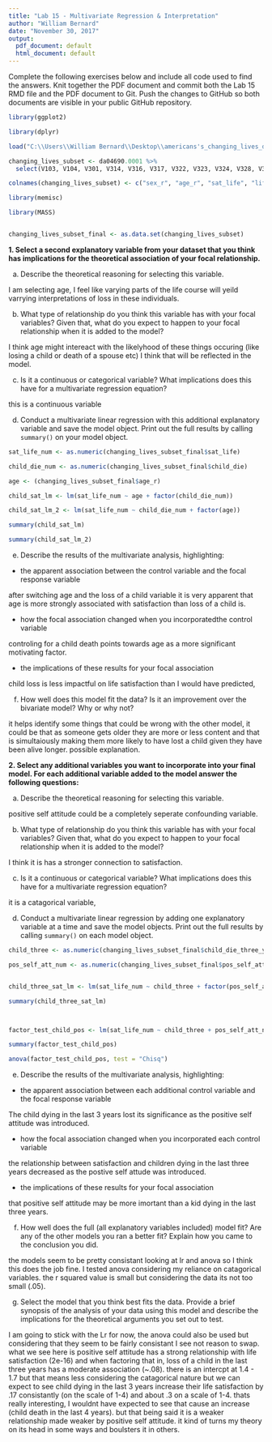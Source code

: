 ```yaml
---
title: "Lab 15 - Multivariate Regression & Interpretation"
author: "William Bernard"
date: "November 30, 2017"
output:
  pdf_document: default
  html_document: default
---
```


Complete the following exercises below and include all code used to find the answers. Knit together the PDF document and commit both the Lab 15 RMD file and the PDF document to Git. Push the changes to GitHub so both documents are visible in your public GitHub repository.

```r
library(ggplot2)

library(dplyr)

load("C:\\Users\\William Bernard\\Desktop\\americans's_changing_lives_data_set\\ICPSR_04690\\DS0001\\04690-0001-Data.rda")

changing_lives_subset <- da04690.0001 %>% 
  select(V103, V104, V301, V314, V316, V317, V322, V323, V324, V328, V329, V330, V331, V332, V401, V416, V419, V420, V425, V429, V440, V441, V445, V446, V534, V613, V701, V706, V709, V710, V711, V732, V735, V934,V1002, V1006, V1007, V1009, V1010, V1022, V1501, V1504, V1505, V1508, V1520, V1524, V1601, V1602, V1603, V1605, V1609, V1619, V2024, V2027, V2029, V2033, V2200, V2308, V2309, V2310)

colnames(changing_lives_subset) <- c("sex_r", "age_r", "sat_life", "life_could_happier", "look_back_sat", "no_change_life", "sat_home", "sat_neighborhood", "safe_attack", "pos_self_att", "think_am_good", "feel_am_failure", "can_do_any", "pushed_around", "marital_stat", "one_mar_deal_death_spouse" ,"one_mar_deal_divorce", "times_widowed", "times_divorce", "two_plus_mar_deal_divorce", "child_die", "num_child_die", "child_death_unexp", "deal_child_death", "deal_death_parent", "deal_spouse_die", "ever_widowed", "death_unexp", "wid_sui_murd", "fatal_illness", "how_rec_death", "things_happen", "stronger_person", "see_psych", "felt_dep", "was_happy", "felt_lonely", "no_knows_well", "enjoyed_life", "event_cause_dep", "phys_attack", "deal_phys_attack", "life_threat_ill", "deal_ill", "lost_job_three_yr", "deal_job_loss", "accept_bad", "die_when_time", "part_god_plan", "bad_meant_be", "entitled_good_fut", "rew_afterlife", "widowed_y_n", "deal_death_sp_one_plus_mar", "ever_dev", "deal_dev", "life_sat_index", "child_die_three_yr", "assult_three_yr", "ill_threat_three_yr")

library(memisc)

library(MASS)


changing_lives_subset_final <- as.data.set(changing_lives_subset)
```

**1. Select a second explanatory variable from your dataset that you think has implications for the theoretical association of your focal relationship.**

a. Describe the theoretical reasoning for selecting this variable.

I am selecting age, I feel like varying parts of the life course will yeild varrying interpretations of loss in these individuals. 

b. What type of relationship do you think this variable has with your focal variables? Given that, what do you expect to happen to your focal relationship when it is added to the model?

I think age might intereact with the likelyhood of these things occuring (like losing a child or death of a spouse etc) I think that will be reflected in the model. 

c. Is it a continuous or categorical variable? What implications does this have for a multivariate regression equation?

this is a continuous variable

d. Conduct a multivariate linear regression with this additional explanatory variable and save the model object. Print out the full results by calling `summary()` on your model object.

```r
sat_life_num <- as.numeric(changing_lives_subset_final$sat_life)

child_die_num <- as.numeric(changing_lives_subset_final$child_die)

age <- (changing_lives_subset_final$age_r)

child_sat_lm <- lm(sat_life_num ~ age + factor(child_die_num))

child_sat_lm_2 <- lm(sat_life_num ~ child_die_num + factor(age))

summary(child_sat_lm)

summary(child_sat_lm_2)
```

e. Describe the results of the multivariate analysis, highlighting:

* the apparent association between the control variable and the focal response variable

after switching age and the loss of a child variable it is very apparent that age is more strongly associated with satisfaction than loss of a child is. 

* how the focal association changed when you incorporatedthe control variable

controling for a child death points towards age as a more significant motivating factor. 

* the implications of these results for your focal association

child loss is less impactful on life satisfaction than I would have predicted, 

f. How well does this model fit the data? Is it an improvement over the bivariate model? Why or why not?

it helps identify some things that could be wrong with the other model, it could be that as someone gets older they are more or less content and that is simultaiously making them more likely to have lost a child given they have been alive longer. possible explanation. 

**2. Select any additional variables you want to incorporate into your final model. For each additional variable added to the model answer the following questions:**


a. Describe the theoretical reasoning for selecting this variable.

positive self attitude could be a completely seperate confounding variable. 


b. What type of relationship do you think this variable has with your focal variables? Given that, what do you expect to happen to your focal relationship when it is added to the model?

I think it is has a stronger connection to satisfaction.

c. Is it a continuous or categorical variable? What implications does this have for a multivariate regression equation?

it is a catagorical variable, 

d. Conduct a multivariate linear regression by adding one explanatory variable at a time and save the model objects. Print out the full results by calling `summary()` on each model object.

```r

child_three <- as.numeric(changing_lives_subset_final$child_die_three_yr)

pos_self_att_num <- as.numeric(changing_lives_subset_final$pos_self_att)


child_three_sat_lm <- lm(sat_life_num ~ child_three + factor(pos_self_att_num)) 

summary(child_three_sat_lm)



factor_test_child_pos <- lm(sat_life_num ~ child_three + pos_self_att_num)

summary(factor_test_child_pos)

anova(factor_test_child_pos, test = "Chisq")


```

e. Describe the results of the multivariate analysis, highlighting:
* the apparent association between each additional control variable and the focal response variable

The child dying in the last 3 years lost its significance as the positive self attitude was introduced. 


* how the focal association changed when you incorporated each control variable

the relationship between satisfaction and children dying in the last three years decreased as the postive self attude was introduced. 

* the implications of these results for your focal association

that positive self attitude may be more imortant than a kid dying in the last three years. 

f. How well does the full (all explanatory variables included) model fit? Are any of the other models you ran a better fit? Explain how you came to the conclusion you did. 

the models seem to be pretty consistant looking at lr and anova so I think this does the job fine. I tested anova considering my reliance on catagorical variables. the r squared value is small but considering the data its not too small (.05).


g. Select the model that you think best fits the data. Provide a brief synopsis of the analysis of your data using this model and describe the implications for the theoretical arguments you set out to test.

I am going to stick with the Lr for now, the anova could also be used but considering that they seem to be fairly consistant I see not reason to swap. what we see here is positive self attitude has a strong relationship with life satisfaction (2e-16) and when factoring that in, loss of a child in the last three years has a moderate association (~.08). there is an intercpt at 1.4 - 1.7 but that means less considering the catagorical nature but we can expect to see child dying in the last 3 years increase their life satisfaction by .17 consistantly (on the scale of 1-4) and about .3 on a scale of 1-4. thats really interesting, I wouldnt have expected to see that cause an increase (child death in the last 4 years). but that being said it is a weaker relationship made weaker by positive self attitude. it kind of turns my theory on its head in some ways and boulsters it in others. 
